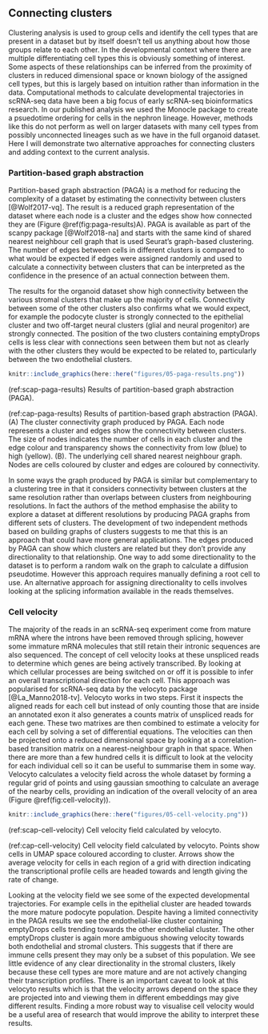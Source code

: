 ## Connecting clusters

Clustering analysis is used to group cells and identify the cell types that are
present in a dataset but by itself doesn't tell us anything about how those
groups relate to each other. In the developmental context where there are
multiple differentiating cell types this is obviously something of interest.
Some aspects of these relationships can be inferred from the proximity of
clusters in reduced dimensional space or known biology of the assigned cell
types, but this is largely based on intuition rather than information in the
data. Computational methods to calculate developmental trajectories in
scRNA-seq data have been a big focus of early scRNA-seq bioinformatics
research. In our published analysis we used the Monocle package to create a
psuedotime ordering for cells in the nephron lineage. However, methods like
this do not perform as well on larger datasets with many cell types from
possibly unconnected lineages such as we have in the full organoid dataset.
Here I will demonstrate two alternative approaches for connecting clusters and
adding context to the current analysis.

### Partition-based graph abstraction

Partition-based graph abstraction (PAGA) is a method for reducing the
complexity of a dataset by estimating the connectivity between clusters
[@Wolf2017-vq]. The result is a reduced graph representation of the dataset
where each node is a cluster and the edges show how connected they are (Figure
\@ref(fig:paga-results)A). PAGA is available as part of the scanpy package
[@Wolf2018-na] and starts with the same kind of shared nearest neighbour cell
graph that is used Seurat's graph-based clustering. The number of edges between
cells in different clusters is compared to what would be expected if edges were
assigned randomly and used to calculate a connectivity between clusters that
can be interpreted as the confidence in the presence of an actual connection
between them.

The results for the organoid dataset show high connectivity between the various
stromal clusters that make up the majority of cells. Connectivity between some
of the other clusters also confirms what we would expect, for example the
podocyte cluster is strongly connected to the epithelial cluster and two
off-target neural clusters (glial and neural progenitor) are strongly
connected. The position of the two clusters containing emptyDrops cells is less
clear with connections seen between them but not as clearly with the other
clusters they would be expected to be related to, particularly between the two
endothelial clusters.

```r
knitr::include_graphics(here::here("figures/05-paga-results.png"))
```

(ref:scap-paga-results) Results of partition-based graph abstraction (PAGA).

(ref:cap-paga-results) Results of partition-based graph abstraction (PAGA). (A) The cluster connectivity graph produced by PAGA. Each node represents a cluster and edges show the connectivity between clusters. The size of nodes indicates the number of cells in each cluster and the edge colour and transparency shows the connectivity from low (blue) to high (yellow). (B). The underlying cell shared nearest neighbour graph. Nodes are cells coloured by cluster and edges are coloured by connectivity.

In some ways the graph produced by PAGA is similar but complementary to a
clustering tree in that it considers connectivity between clusters at the same
resolution rather than overlaps between clusters from neighbouring resolutions.
In fact the authors of the method emphasise the ability to explore a dataset at
different resolutions by producing PAGA graphs from different sets of clusters.
The development of two independent methods based on building graphs of clusters
suggests to me that this is an approach that could have more general
applications. The edges produced by PAGA can show which clusters are related
but they don't provide any directionality to that relationship. One way to add
some directionality to the dataset is to perform a random walk on the graph to
calculate a diffusion pseudotime. However this approach requires manually
defining a root cell to use. An alternative approach for assigning
directionality to cells involves looking at the splicing information available
in the reads themselves.

### Cell velocity

The majority of the reads in an scRNA-seq experiment come from mature mRNA
where the introns have been removed through splicing, however some immature
mRNA molecules that still retain their intronic sequences are also sequenced.
The concept of cell velocity looks at these unspliced reads to determine which
genes are being actively transcribed. By looking at which cellular processes
are being switched on or off it is possible to infer an overall transcriptional
direction for each cell. This approach was popularised for scRNA-seq data by
the velocyto package [@La_Manno2018-tv]. Velocyto works in two steps. First it
inspects the aligned reads for each cell but instead of only counting those
that are inside an annotated exon it also generates a counts matrix of
unspliced reads for each gene. These two matrixes are then combined to estimate
a velocity for each cell by solving a set of differential equations. The
velocities can then be projected onto a reduced dimensional space by looking at
a correlation-based transition matrix on a nearest-neighbour graph in that
space. When there are more than a few hundred cells it is difficult to look at
the velocity for each individual cell so it can be useful to summarise them in
some way. Velocyto calculates a velocity field across the whole dataset by
forming a regular grid of points and using gaussian smoothing to calculate an
average of the nearby cells, providing an indication of the overall velocity of
an area (Figure \@ref(fig:cell-velocity)).

```r
knitr::include_graphics(here::here("figures/05-cell-velocity.png"))
```

(ref:scap-cell-velocity) Cell velocity field calculated by velocyto.

(ref:cap-cell-velocity) Cell velocity field calculated by velocyto. Points show cells in UMAP space coloured according to cluster. Arrows show the average velocity for cells in each region of a grid with direction indicating the transcriptional profile cells are headed towards and length giving the rate of change.

Looking at the velocity field we see some of the expected developmental
trajectories. For example cells in the epithelial cluster are headed towards
the more mature podocyte population. Despite having a limited connectivity in
the PAGA results we see the endothelial-like cluster containing emptyDrops
cells trending towards the other endothelial cluster. The other emptyDrops
cluster is again more ambiguous showing velocity towards both endothelial and
stromal clusters. This suggests that if there are immune cells present they may
only be a subset of this population. We see little evidence of any clear
directionality in the stromal clusters, likely because these cell types are
more mature and are not actively changing their transcription profiles. There
is an important caveat to look at this velocyto results which is that the
velocity arrows depend on the space they are projected into and viewing them in
different embeddings may give different results. Finding a more robust way to
visualise cell velocity would be a useful area of research that would improve
the ability to interpret these results.
